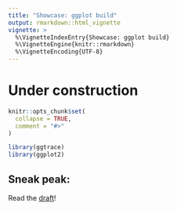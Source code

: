 ```yaml
---
title: "Showcase: ggplot build"
output: rmarkdown::html_vignette
vignette: >
  %\VignetteIndexEntry{Showcase: ggplot build}
  %\VignetteEngine{knitr::rmarkdown}
  %\VignetteEncoding{UTF-8}
---
```


# Under construction

```r
knitr::opts_chunk$set(
  collapse = TRUE,
  comment = "#>"
)
```

```r
library(ggtrace)
library(ggplot2)
```

## Sneak peak:

Read the [draft](https://xenodochial-franklin-34d864.netlify.app/)!
